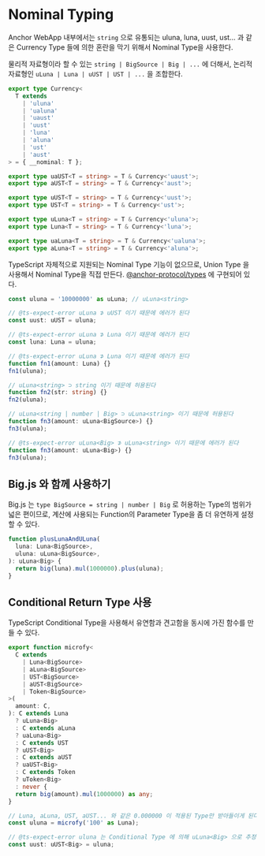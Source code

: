 
<Meta title="Report/Nominal Typing"/>

# Nominal Typing

Anchor WebApp 내부에서는 `string` 으로 유통되는 uluna, luna, uust, ust... 과 같은
Currency Type 들에 의한 혼란을 막기 위해서 Nominal Type을 사용한다.

물리적 자료형이라 할 수 있는 `string | BigSource | Big | ...` 에 더해서,
논리적 자료형인 `uLuna | Luna | uUST | UST | ...` 을 조합한다.

```ts
export type Currency<
  T extends
    | 'uluna'
    | 'ualuna'
    | 'uaust'
    | 'uust'
    | 'luna'
    | 'aluna'
    | 'ust'
    | 'aust'
> = { __nominal: T };

export type uaUST<T = string> = T & Currency<'uaust'>;
export type aUST<T = string> = T & Currency<'aust'>;

export type uUST<T = string> = T & Currency<'uust'>;
export type UST<T = string> = T & Currency<'ust'>;

export type uLuna<T = string> = T & Currency<'uluna'>;
export type Luna<T = string> = T & Currency<'luna'>;

export type uaLuna<T = string> = T & Currency<'ualuna'>;
export type aLuna<T = string> = T & Currency<'aluna'>;
```

TypeScript 자체적으로 지원되는 Nominal Type 기능이 없으므로,
Union Type 을 사용해서 Nominal Type을 직접 만든다.
[@anchor-protocol/types](https://github.com/Anchor-Protocol/anchor-web-app/blob/master/packages/src/%40anchor-protocol/types) 에 구현되어 있다.

```ts
const uluna = '10000000' as uLuna; // uLuna<string>

// @ts-expect-error uLuna ⊅ uUST 이기 때문에 에러가 된다
const uust: uUST = uluna;

// @ts-expect-error uLuna ⊅ Luna 이기 때문에 에러가 된다
const luna: Luna = uluna;

// @ts-expect-error uLuna ⊅ Luna 이기 때문에 에러가 된다
function fn1(amount: Luna) {}
fn1(uluna);

// uLuna<string> ⊃ string 이기 때문에 허용된다
function fn2(str: string) {}
fn2(uluna);

// uLuna<string | number | Big> ⊃ uLuna<string> 이기 때문에 허용된다
function fn3(amount: uLuna<BigSource>) {}
fn3(uluna);

// @ts-expect-error uLuna<Big> ⊅ uLuna<string> 이기 때문에 에러가 된다
function fn3(amount: uLuna<Big>) {}
fn3(uluna);
```

## Big.js 와 함께 사용하기

Big.js 는 `type BigSource = string | number | Big` 로 허용하는 Type의 범위가 넓은 편이므로,
계산에 사용되는 Function의 Parameter Type을 좀 더 유연하게 설정할 수 있다.

```ts
function plusLunaAndULuna(
  luna: Luna<BigSource>,
  uluna: uLuna<BigSource>,
): uLuna<Big> {
  return big(luna).mul(1000000).plus(uluna);
}
```

## Conditional Return Type 사용

TypeScript Conditional Type을 사용해서 유연함과 견고함을 동시에 가진 함수를 만들 수 있다.

```ts
export function microfy<
  C extends
    | Luna<BigSource>
    | aLuna<BigSource>
    | UST<BigSource>
    | aUST<BigSource>
    | Token<BigSource>
>(
  amount: C,
): C extends Luna
  ? uLuna<Big>
  : C extends aLuna
  ? uaLuna<Big>
  : C extends UST
  ? uUST<Big>
  : C extends aUST
  ? uaUST<Big>
  : C extends Token
  ? uToken<Big>
  : never {
  return big(amount).mul(1000000) as any;
}

// Luna, aLuna, UST, aUST... 와 같은 0.000000 이 적용된 Type만 받아들이게 된다
const uluna = microfy('100' as Luna);

// @ts-expect-error uluna 는 Conditional Type 에 의해 uLuna<Big> 으로 추정되었기 때문에 에러가 된다.
const uust: uUST<Big> = uluna;
```
